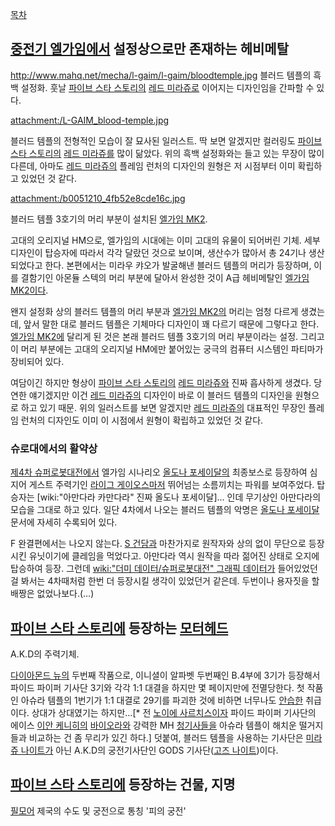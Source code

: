[[목차]]
== [[중전기 엘가임]]에서 설정상으로만 존재하는 헤비메탈 ==
http://www.mahq.net/mecha/l-gaim/l-gaim/bloodtemple.jpg
블러드 템플의 흑백 설정화. 훗날 [[파이브 스타 스토리]]의 [[레드 미라쥬]]로 이어지는 디자인임을 간파할 수 있다.

attachment:/L-GAIM_blood-temple.jpg

블러드 템플의 전형적인 모습이 잘 묘사된 일러스트. 딱 보면 알겠지만 컬러링도 [[파이브 스타 스토리]]의 [[레드 미라쥬]]를 많이 닮았다. 위의 흑백 설정화와는 들고 있는 무장이 많이 다른데, 아마도 [[레드 미라쥬]]의 플레임 런처의 디자인의 원형은 저 시점부터 이미 확립하고 있었던 것 같다.

attachment:/b0051210_4fb52e8cde16c.jpg

블러드 템플 3호기의 머리 부분이 설치된 [[엘가임 MK2]].

고대의 오리지널 HM으로, 엘가임의 시대에는 이미 고대의 유물이 되어버린 기체. 세부 디자인이 탑승자에 따라서 각각 달랐던 것으로 보이며, 생산수가 많아서 총 24기나 생산되었다고 한다.
본편에서는 미라우 캬오가 발굴해낸 블러드 템플의 머리가 등장하며, 이를 결함기인 아몬듈 스텍의 머리 부분에 달아서 완성한 것이 A급 헤비메탈인 [[엘가임 MK2]]이다. 

왠지 설정화 상의 블러드 템플의 머리 부분과 [[엘가임 MK2]]의 머리는 엄청 다르게 생겼는데, 앞서 말한 대로 블러드 템플은 기체마다 디자인이 꽤 다르기 때문에 그렇다고 한다. [[엘가임 MK2]]에 달리게 된 것은 본래 블러드 템플 3호기의 머리 부분이라는 설정. 그리고 이 머리 부분에는 고대의 오리지널 HM에만 붙어있는 궁극의 컴퓨터 시스템인 파티마가 장비되어 있다. 

여담이긴 하지만 형상이 [[파이브 스타 스토리]]의 [[레드 미라쥬]]와 진짜 흡사하게 생겼다. 당연한 얘기겠지만 이건 [[레드 미라쥬]]의 디자인이 바로 이 블러드 템플의 디자인을 원형으로 하고 있기 때문. 위의 일러스트를 보면 알겠지만 [[레드 미라쥬]]의 대표적인 무장인 플레임 런처의 디자인도 이미 이 시점에서 원형이 확립하고 있었던 것 같다.

=== 슈로대에서의 활약상 ===
[[제4차 슈퍼로봇대전]]에서 엘가임 시나리오 [[올도나 포세이달]]의 최종보스로 등장하여 심지어 게스트 주력기인 [[라이그 게이오스]]마저 뛰어넘는 소름끼치는 파워를 보여주었다. 탑승자는 [wiki:"아만다라 카만다라" 진짜 올도나 포세이달]... 인데 무기상인 아만다라의 모습을 그대로 하고 있다. 일단 4차에서 나오는 블러드 템플의 악명은 [[올도나 포세이달]] 문서에 자세히 수록되어 있다.

F 완결편에서는 나오지 않는다. [[S 건담]]과 마찬가지로 원작자와 상의 없이 무단으로 등장시킨 유닛이기에 클레임을 먹었다고. 아만다라 역시 원작을 따라 젊어진 상태로 오지에 탑승하여 등장. 그런데 [[wiki:"더미 데이터/슈퍼로봇대전" 그래픽 데이터]]가 들어있었던걸 봐서는 4차때처럼 한번 더 등장시킬 생각이 있었던거 같은데. 두번이나 용자짓을 할 배짱은 없었나보다.(…)

== [[파이브 스타 스토리]]에 등장하는 [[모터헤드]] ==
A.K.D의 주력기체.

[[다이아몬드 뉴]]의 두번째 작품으로, 이니셜이 알파벳 두번째인 B.4부에 3기가 등장해서 파이드 파이퍼 기사단 3기와 각각 1:1 대결을 하지만 몇 페이지만에 전멸당한다. 첫 작품인 아슈라 템플의 1번기가 1:1 대결로 29기를 파괴한 것에 비하면 너무나도 [[안습]]한 취급이다. 상대가 상대였기는 하지만...[* 전 [[노이에 사르치스]]이자 파이드 파이퍼 기사단의 에이스 [[이안 케니히]]의 [[바이오라]]와 강력한 MH [[청기사]]들을 아슈라 템플이 해치운 떨거지들과 비교하는 건 좀 무리가 있긴 하다.]
덧붙여, 블러드 템플을 사용하는 기사단은 [[미라쥬 나이트]]가 아닌 A.K.D의 궁전기사단인 GODS 기사단([[고즈 나이트]])이다.

== [[파이브 스타 스토리]]에 등장하는 건물, 지명 ==
[[필모어]] 제국의 수도 및 궁전으로 통칭 '피의 궁전'
